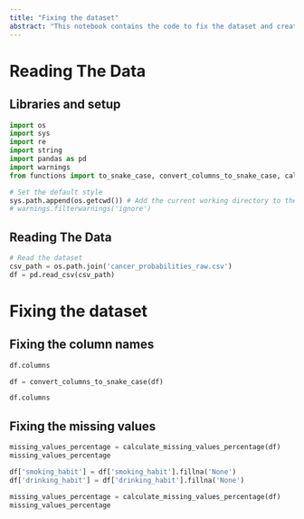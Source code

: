 ```yaml
---
title: "Fixing the dataset"
abstract: "This notebook contains the code to fix the dataset and create the data set to work with."
---
```


# Reading The Data

## Libraries and setup
```python
import os
import sys
import re
import string
import pandas as pd
import warnings
from functions import to_snake_case, convert_columns_to_snake_case, calculate_missing_values_percentage

# Set the default style
sys.path.append(os.getcwd()) # Add the current working directory to the path
# warnings.filterwarnings('ignore')
```

## Reading The Data
```python
# Read the dataset
csv_path = os.path.join('cancer_probabilities_raw.csv')
df = pd.read_csv(csv_path)
```

# Fixing the dataset

## Fixing the column names

```python
df.columns
```
```python
df = convert_columns_to_snake_case(df)
```

```python
df.columns
```

## Fixing the missing values
```python
missing_values_percentage = calculate_missing_values_percentage(df)
missing_values_percentage
```

```python
df['smoking_habit'] = df['smoking_habit'].fillna('None')
df['drinking_habit'] = df['drinking_habit'].fillna('None')
```

```python
missing_values_percentage = calculate_missing_values_percentage(df)
missing_values_percentage
```